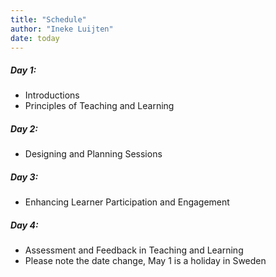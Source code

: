 ```yaml
---
title: "Schedule"
author: "Ineke Luijten"
date: today
---
```



##### Day 1:  
- Introductions
- Principles of Teaching and Learning

##### Day 2:   
- Designing and Planning Sessions

##### Day 3:   
- Enhancing Learner Participation and Engagement

##### Day 4: 
- Assessment and Feedback in Teaching and Learning
- Please note the date change, May 1 is a holiday in Sweden
